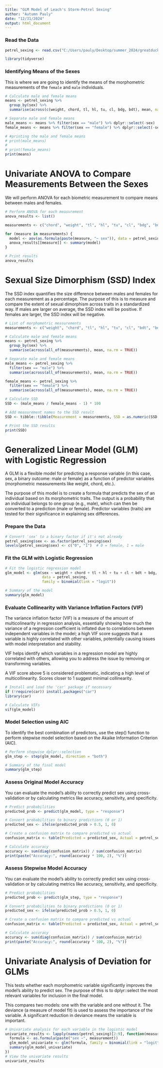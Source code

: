 ```yaml
---
title: "GLM Model of Leach's Storm-Petrel Sexing"
author: "Autumn Pauly"
date: "12/31/2024"
output: html_document
---
```


### Read the Data
```r
petrel_sexing <- read.csv("C:/Users/pauly/Desktop/summer_2024/greatduck_2024/autumn_2024/petrel_2024/r/petrel_morphometrics/petrelsex_john.csv")
```

```r
library(tidyverse)
```



### Identifying Means of the Sexes
This is where we are going to identify the means of the morphometric measurements of the  `female` and `male` individuals.

```r
# Calculate male and female means
means <- petrel_sexing %>%
  group_by(sex) %>%
  summarise(across(c(weight, chord, tl, hl, tu, cl, bdg, bdt), mean, na.rm = TRUE))

# Separate male and female means
male_means <- means %>% filter(sex == "male") %>% dplyr::select(-sex)
female_means <- means %>% filter(sex == "female") %>% dplyr::select(-sex)

# #printing the male and female means
# print(male_means)
# 
# print(female_means)
print(means)
```

# Univariate ANOVA to Compare Measurements Between the Sexes
We will perform ANOVA for each biometric measurement to compare means between males and females.

```r
# Perform ANOVA for each measurement
anova_results <- list()

measurements <- c("chord", "weight", "tl", "hl", "tu", "cl", "bdg", "bdt")

for (measure in measurements) {
  model <- aov(as.formula(paste(measure, "~ sex")), data = petrel_sexing)
  anova_results[[measure]] <- summary(model)
}

# Print results
anova_results
```

# Sexual Size Dimorphism (SSD) Index
The SSD index quantifies the size difference between males and females for each measurement as a percentage. The purpose of this is to measure and compare the extent of sexual dimorphism across traits in a standardized way. If males are larger on average, the SSD index will be positive. If females are larger, the SSD index will be negative.

```r
# List of morphometric measurements
measurements <- c("weight", "chord", "tl", "hl", "tu", "cl", "bdt", "bdg")

# Calculate male and female means
means <- petrel_sexing %>%
  group_by(sex) %>%
  summarise(across(all_of(measurements), mean, na.rm = TRUE))

# Separate male and female means
male_means <- petrel_sexing %>%
  filter(sex == "male") %>%
  summarise(across(all_of(measurements), mean, na.rm = TRUE))

female_means <- petrel_sexing %>%
  filter(sex == "female") %>%
  summarise(across(all_of(measurements), mean, na.rm = TRUE))

# Calculate SSD
SSD <- (male_means / female_means - 1) * 100

# Add measurement names to the SSD result
SSD <- tibble::tibble(Measurement = measurements, SSD = as.numeric(SSD[1, ]))

# Print the SSD results
print(SSD)
```

# Generalized Linear Model (GLM) with Logistic Regression
A GLM is a flexible model for predicting a response variable (in this case, sex, a binary outcome: male or female) as a function of predictor variables (morphometric measurements like weight, chord, etc.).

The purpose of this model is to create a formula that predicts the sex of an individual based on its morphometric traits. The output is a probability that an individual belongs to one group (e.g., male), which can then be converted to a prediction (male or female). Predictor variables (traits) are tested for their significance in explaining sex differences.

### Prepare the Data
```r
# Convert 'sex' to a binary factor if it's not already
petrel_sexing$sex <- as.factor(petrel_sexing$sex)
levels(petrel_sexing$sex) <- c("0", "1")  # 0 = female, 1 = male
```

### Fit the GLM with Logistic Regression
```r
# Fit the logistic regression model
glm_model <- glm(sex ~ weight + chord + tl + hl + tu + cl + bdt + bdg,
                 data = petrel_sexing,
                 family = binomial(link = "logit"))

# Summary of the model
summary(glm_model)
```

### Evaluate Collinearity with Variance Inflation Factors (VIF)
 The variance inflation factor (VIF) is a measure of the amount of multicolinearity in regression analysis, essentially showing how much the variance of a regression coefficient is inflated due to correlations between independent variables in the model; a high VIF score suggests that a variable is highly correlated with other variables, potentially causing issues with model interpretation and stability. 
 
VIF helps identify which variables in a regression model are highly correlated with others, allowing you to address the issue by removing or transforming variables.
 
A VIF score above 5 is considered problematic, indicating a high level of multicollinearity. Scores closer to 1 suggest minimal collinearity. 


```r
# Install and load the 'car' package if necessary
if (!require(car)) install.packages("car")
library(car)

# Calculate VIFs
vif(glm_model)
```

### Model Selection using AIC
To identify the best combination of predictors, use the step() function to perform stepwise model selection based on the Akaike Information Criterion (AIC).

```r
# Perform stepwise dplyr::selection
glm_step <- step(glm_model, direction = "both")

# Summary of the final model
summary(glm_step)
```

### Assess Original Model Accuracy
You can evaluate the model’s ability to correctly predict sex using cross-validation or by calculating metrics like accuracy, sensitivity, and specificity.

```r
# Predict probabilities
predicted_prob <- predict(glm_model, type = "response")

# Convert probabilities to binary predictions (0 or 1)
predicted_sex <- ifelse(predicted_prob > 0.5, 1, 0)

# Create a confusion matrix to compare predicted vs actual
confusion_matrix <- table(Predicted = predicted_sex, Actual = petrel_sexing$sex)

# Calculate accuracy
accuracy <- sum(diag(confusion_matrix)) / sum(confusion_matrix)
print(paste("Accuracy:", round(accuracy * 100, 2), "%"))
```

### Assess Stepwise Model Accuracy
You can evaluate the model’s ability to correctly predict sex using cross-validation or by calculating metrics like accuracy, sensitivity, and specificity.

```r
# Predict probabilities
predicted_prob <- predict(glm_step, type = "response")

# Convert probabilities to binary predictions (0 or 1)
predicted_sex <- ifelse(predicted_prob > 0.5, 1, 0)

# Create a confusion matrix to compare predicted vs actual
confusion_matrix <- table(Predicted = predicted_sex, Actual = petrel_sexing$sex)

# Calculate accuracy
accuracy <- sum(diag(confusion_matrix)) / sum(confusion_matrix)
print(paste("Accuracy:", round(accuracy * 100, 2), "%"))
```

# Univariate Analysis of Deviation for GLMs

This tests whether each morphometric variable significantly improves the model's ability to predict sex. The purpose of this is to dplyr::select the most relevant variables for inclusion in the final model.

This compares two models: one with the variable and one without it. The deviance (a measure of model fit) is used to assess the importance of the variable. A significant reduction in deviance means the variable is important.

```r
# Univariate analysis for each variable in the logistic model
univariate_results <- lapply(names(petrel_sexing)[2:9], function(measurement) {
  formula <- as.formula(paste("sex ~", measurement))
  glm_model_univariate <- glm(formula, family = binomial(link = "logit"), data = petrel_sexing)
  summary(glm_model_univariate)
})
# View the univariate results
univariate_results
```